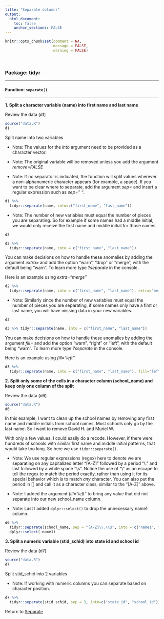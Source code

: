 ```yaml
---
title: "Separate columns"
output: 
  html_document:
    toc: false
    anchor_sections: FALSE
---
```


```r
knitr::opts_chunk$set(comment = NA,
                      message = FALSE,
                      warning = FALSE)
```

<br>

### Package: tidyr

---

#### Function: `separate()`

---

**1\. Split a character variable (name) into first name and last name**

Review the data (d1)

```r

source("data.R")
d1

```

Split name into two variables

* Note: The values for the *into* argument need to be provided as a character vector.

* Note: The original variable will be removed unless you add the argument *remove=FALSE*

* Note: If no separator is indicated, the function will split values wherever a non-alphanumeric character appears (for example, a space). If you want to be clear where to separate, add the argument *sep=* and insert a regular expression such as *sep=" "*. 

```r

d1 %>% 
  tidyr::separate(name, into=c("first_name", "last_name"))

```

* Note: The number of new variables must equal the number of pieces you are separating. So for example if some names had a middle initial, we would only receive the first name and middle initial for those names

```r
d2

```

```r

d2 %>% 
  tidyr::separate(name, into = c("first_name", "last_name"))

```

You can make decisions on how to handle these anomalies by adding the argument *extra=* and add the option "warn", "drop" or "merge", with the default being "warn". To learn more type *?separate* in the console.

Here is an example using *extra="merge"*

```r

d2 %>% 
  tidyr::separate(name, into = c("first_name", "last_name"), extra="merge")

```

* Note: Similarly since the number of new variables must equal the number of pieces you are separating, if some names only have a first or last name, you will have missing data in your new variables.

```r

d3

```

```r

d3 %>% tidyr::separate(name, into = c("first_name", "last_name"))

```

You can make decisions on how to handle these anomalies by adding the argument *fill=* and add the option "warn", "right" or "left", with the default being "warn". To learn more type *?separate* in the console.

Here is an example using *fill="left"*

```r

d3 %>% 
  tidyr::separate(name, into = c("first_name", "last_name"), fill="left")

```

**2\. Split only some of the cells in a character column (school_name) and keep only one column of the split**

Review the data (d6)

```r

source("data.R")
d6

```

In this example, I want to clean up the school names by removing any first name and middle initials from school names. Most schools only go by the last name. So I want to remove David H. and Muriel W.

With only a few values, I could easily do a recode. However, if there were hundreds of schools with similar first name and middle initial patterns, that would take too long. So here we use `tidyr::separate()`.

* Note: We use regular expressions (regex) here to denote we are separating on any capitalized letter "[A-Z]" followed by a period "\\." and last followed by a white space "\\s". Notice the use of "\\" as an escape to tell the regex to match the period exactly, rather than using it for its special behavior which is to match *any* character. You can also put the period in [] and call it as a character class, similar to the "[A-Z]" above.

* Note: I added the argument *fill="left"* to bring any value that did not separate into our new school_name column.

* Note: Last I added `dplyr::select()` to drop the unnecessary name1 column.

```r

d6 %>% 
  tidyr::separate(school_name, sep = "[A-Z]\\.\\s", into = c("name1", "school_name"), fill="left") %>%
  dplyr::select(-name1)

```

**3\. Split a numeric variable (stid_schid) into state id and school id**

Review the data (d7)

```r

source("data.R")
d7

```

Split stid_schid into 2 variables

* Note: If working with numeric columns you can separate based on character position.

```r

d7 %>% 
  tidyr::separate(stid_schid, sep = 3, into=c("state_id", "school_id"))

```

Return to [Separate](https://github.com/Cghlewis/data-wrangling-functions/wiki/Separate)
